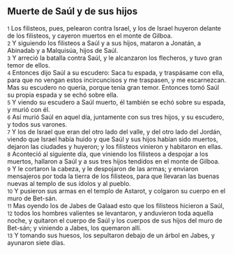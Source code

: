 == Muerte de Saúl y de sus hijos  ==

{{anchor|1}} <small>1</small> Los filisteos, pues, pelearon contra Israel, y los de Israel huyeron delante de los filisteos, y cayeron muertos en el monte de Gilboa.<br>
{{anchor|2}} <small>2</small> Y siguiendo los filisteos a Saúl y a sus hijos, mataron a Jonatán, a Abinadab y a Malquisúa, hijos de Saúl.<br>
{{anchor|3}} <small>3</small> Y arreció la batalla contra Saúl, y le alcanzaron los flecheros, y tuvo gran temor de ellos.<br>
{{anchor|4}} <small>4</small> Entonces dijo Saúl a su escudero: Saca tu espada, y traspásame con ella, para que no vengan estos incircuncisos y me traspasen, y me escarnezcan. Mas su escudero no quería, porque tenía gran temor. Entonces tomó Saúl su propia espada y se echó sobre ella.<br>
{{anchor|5}} <small>5</small> Y viendo su escudero a Saúl muerto, él también se echó sobre su espada, y murió con él.<br>
{{anchor|6}} <small>6</small> Así murió Saúl en aquel día, juntamente con sus tres hijos, y su escudero, y todos sus varones.<br>
{{anchor|7}} <small>7</small> Y los de Israel que eran del otro lado del valle, y del otro lado del Jordán, viendo que Israel había huido y que Saúl y sus hijos habían sido muertos, dejaron las ciudades y huyeron; y los filisteos vinieron y habitaron en ellas.<br>
{{anchor|8}} <small>8</small> Aconteció al siguiente día, que viniendo los filisteos a despojar a los muertos, hallaron a Saúl y a sus tres hijos tendidos en el monte de Gilboa.<br>
{{anchor|9}} <small>9</small> Y le cortaron la cabeza, y le despojaron de las armas; y enviaron mensajeros por toda la tierra de los filisteos, para que llevaran las buenas nuevas al templo de sus ídolos y al pueblo.<br>
{{anchor|10}} <small>10</small> Y pusieron sus armas en el templo de Astarot, y colgaron su cuerpo en el muro de Bet-sán.<br>
{{anchor|11}} <small>11</small> Mas oyendo los de Jabes de Galaad esto que los filisteos hicieron a Saúl,<br>
{{anchor|12}} <small>12</small> todos los hombres valientes se levantaron, y anduvieron toda aquella noche, y quitaron el cuerpo de Saúl y los cuerpos de sus hijos del muro de Bet-sán; y viniendo a Jabes, los quemaron allí.<br>
{{anchor|13}} <small>13</small> Y tomando sus huesos, los sepultaron debajo de un árbol en Jabes, y ayunaron siete días.<br>
